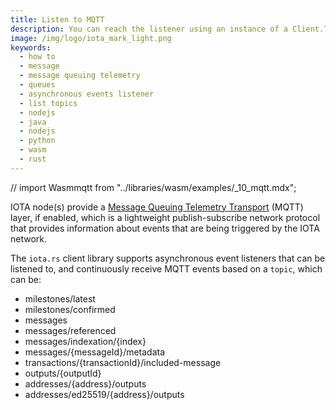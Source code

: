 ```yaml
---
title: Listen to MQTT
description: You can reach the listener using an instance of a Client.TopicSubscriber object that is returned from the Client.subscriber() function.
image: /img/logo/iota_mark_light.png
keywords:
  - how to
  - message
  - message queuing telemetry
  - queues
  - asynchronous events listener
  - list topics
  - nodejs
  - java
  - nodejs
  - python
  - wasm
  - rust
---
```



// import Wasmmqtt from "../libraries/wasm/examples/_10_mqtt.mdx";

<KeyConceptOutputs />

IOTA node(s) provide a [Message Queuing Telemetry Transport](https://en.wikipedia.org/wiki/MQTT) (MQTT) layer, if
enabled, which is a lightweight publish-subscribe network protocol that provides information about events that are
being triggered by the IOTA network.

The `iota.rs` client library supports asynchronous event listeners that can be listened to, and continuously receive
MQTT events based on a `topic`, which can be:

- milestones/latest
- milestones/confirmed
- messages
- messages/referenced
- messages/indexation/{index}
- messages/{messageId}/metadata
- transactions/{transactionId}/included-message
- outputs/{outputId}
- addresses/{address}/outputs
- addresses/ed25519/{address}/outputs

<Tabs groupId="language">
  <TabItem value='java' label='Java'>
    <Javamqtt />
  </TabItem>
  <TabItem value='nodejs' label='Nodejs'>
    <Nodejsmqtt />
  </TabItem>
  <TabItem value='python' label='Python'>
    <Pythonmqtt />
  </TabItem>
  <TabItem value='rust' label='Rust'>
    <Rustmqtt />
  </TabItem>
</Tabs>
